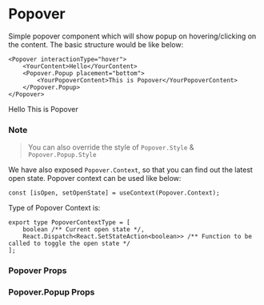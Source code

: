 
<Meta title="Core" component={Popover} />

# Popover

Simple popover component which will show popup on hovering/clicking on the content. The basic structure would be like below:

```tsx
<Popover interactionType="hover">
    <YourContent>Hello</YourContent>
    <Popover.Popup placement="bottom">
        <YourPopoverContent>This is Popover</YourPopoverContent>
    </Popover.Popup>
</Popover>
```

<Preview withToolbar>
    <Story name="Popover" decorators={[withKnobs]}>
        <DummyWrapper>
            <Popover interactionType={select('Interaction Type', interactionTypes, 'hover')}>
                <DummyDiv>Hello</DummyDiv>
                <Popover.Popup
                    placement={select('Placement', placements, 'bottom')}
                    fullWidth={boolean('Full Width', false)}
                    fullHeight={boolean('Full Height', false)}
                >
                    <DummyPopover>This is Popover</DummyPopover>
                </Popover.Popup>
            </Popover>
        </DummyWrapper>
    </Story>
</Preview>

### Note

> You can also override the style of `Popover.Style` & `Popover.Popup.Style`

We have also exposed `Popover.Context`, so that you can find out the latest open state. Popover context can be used like below:

```tsx
const [isOpen, setOpenState] = useContext(Popover.Context);
```

Type of Popover Context is:

```tsx
export type PopoverContextType = [
    boolean /** Current open state */,
    React.Dispatch<React.SetStateAction<boolean>> /** Function to be called to toggle the open state */
];
```

### Popover Props

<Props of={Popover} />

### Popover.Popup Props

<Props of={Popover.Popup} />
